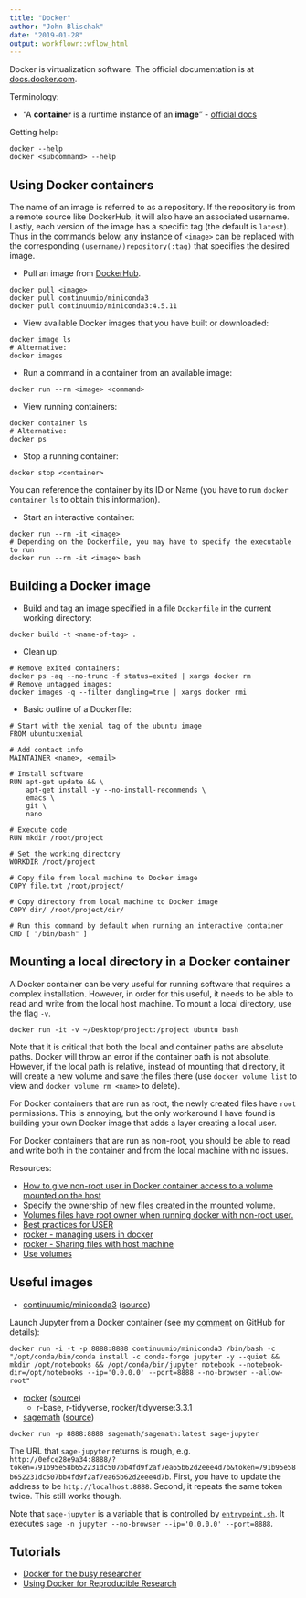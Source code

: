```yaml
---
title: "Docker"
author: "John Blischak"
date: "2019-01-28"
output: workflowr::wflow_html
---
```


Docker is virtualization software. The official documentation is at
[docs.docker.com](https://docs.docker.com/).

Terminology:

* "A **container** is a runtime instance of an **image**" -
[official docs](https://docs.docker.com/get-started/#images-and-containers)

Getting help:

```
docker --help
docker <subcommand> --help
```

## Using Docker containers

The name of an image is referred to as a repository. If the repository is from a
remote source like DockerHub, it will also have an associated username. Lastly,
each version of the image has a specific tag (the default is `latest`). Thus in
the commands below, any instance of `<image>` can be replaced with the
corresponding `(username/)repository(:tag)` that specifies the desired image.

* Pull an image from [DockerHub][].

[DockerHub]: https://hub.docker.com

```
docker pull <image>
docker pull continuumio/miniconda3
docker pull continuumio/miniconda3:4.5.11
```

* View available Docker images that you have built or downloaded:

```
docker image ls
# Alternative:
docker images
```

* Run a command in a container from an available image:

```
docker run --rm <image> <command>
```

* View running containers:

```
docker container ls
# Alternative:
docker ps
```

* Stop a running container:

```
docker stop <container>
```

You can reference the container by its ID or Name (you have to run `docker
container ls` to obtain this information).

* Start an interactive container:

```
docker run --rm -it <image>
# Depending on the Dockerfile, you may have to specify the executable to run
docker run --rm -it <image> bash
```

## Building a Docker image


* Build and tag an image specified in a file `Dockerfile` in the current working
directory:

```
docker build -t <name-of-tag> .
```

* Clean up:

```
# Remove exited containers:
docker ps -aq --no-trunc -f status=exited | xargs docker rm
# Remove untagged images:
docker images -q --filter dangling=true | xargs docker rmi
```

* Basic outline of a Dockerfile:

```
# Start with the xenial tag of the ubuntu image
FROM ubuntu:xenial

# Add contact info
MAINTAINER <name>, <email>

# Install software
RUN apt-get update && \
    apt-get install -y --no-install-recommends \
    emacs \
    git \
    nano

# Execute code
RUN mkdir /root/project

# Set the working directory
WORKDIR /root/project

# Copy file from local machine to Docker image
COPY file.txt /root/project/

# Copy directory from local machine to Docker image
COPY dir/ /root/project/dir/

# Run this command by default when running an interactive container
CMD [ "/bin/bash" ]
```

## Mounting a local directory in a Docker container

A Docker container can be very useful for running software that requires a complex installation. However, in order for this useful, it needs to be able to read and write from the local host machine. To mount a local directory, use the flag `-v`.

```
docker run -it -v ~/Desktop/project:/project ubuntu bash
```

Note that it is critical that both the local and container paths are absolute
paths. Docker will throw an error if the container path is not absolute.
However, if the local path is relative, instead of mounting that directory, it
will create a new volume and save the files there (use `docker volume list` to
view and `docker volume rm <name>` to delete).

For Docker containers that are run as root, the newly created files have `root`
permissions. This is annoying, but the only workaround I have found is building
your own Docker image that adds a layer creating a local user.

For Docker containers that are run as non-root, you should be able to read and
write both in the container and from the local machine with no issues.

Resources:

* [How to give non-root user in Docker container access to a volume mounted on the host](https://stackoverflow.com/questions/39397548/how-to-give-non-root-user-in-docker-container-access-to-a-volume-mounted-on-the)
* [Specify the ownership of new files created in the mounted volume.](https://github.com/moby/moby/issues/2372)
* [Volumes files have root owner when running docker with non-root user.](https://github.com/moby/moby/issues/3124)
* [Best practices for USER](https://docs.docker.com/develop/develop-images/dockerfile_best-practices/#user)
* [rocker - managing users in docker](https://github.com/rocker-org/rocker/wiki/managing-users-in-docker)
* [rocker - Sharing files with host machine](https://github.com/rocker-org/rocker/wiki/Sharing-files-with-host-machine)
* [Use volumes](https://docs.docker.com/storage/volumes/)

## Useful images

* [continuumio/miniconda3](https://hub.docker.com/r/continuumio/miniconda3)
([source](https://github.com/ContinuumIO/docker-images))

Launch Jupyter from a Docker container (see my
[comment](https://github.com/ContinuumIO/docker-images/issues/85#issuecomment-437152550)
on GitHub for details):

```
docker run -i -t -p 8888:8888 continuumio/miniconda3 /bin/bash -c "/opt/conda/bin/conda install -c conda-forge jupyter -y --quiet && mkdir /opt/notebooks && /opt/conda/bin/jupyter notebook --notebook-dir=/opt/notebooks --ip='0.0.0.0' --port=8888 --no-browser --allow-root"
```

* [rocker](https://hub.docker.com/u/rocker)
([source](https://github.com/rocker-org/rocker))
    * r-base, r-tidyverse, rocker/tidyverse:3.3.1

* [sagemath](https://hub.docker.com/r/sagemath/sagemath/)
([source](https://github.com/sagemath/sage/blob/master/docker/Dockerfile))

```
docker run -p 8888:8888 sagemath/sagemath:latest sage-jupyter
```

The URL that `sage-jupyter` returns is rough, e.g.
`http://0efce28e9a34:8888/?token=791b95e58b652231dc507bb4fd9f2af7ea65b62d2eee4d7b&token=791b95e58b652231dc507bb4fd9f2af7ea65b62d2eee4d7b`.
First, you have to update the address to be `http://localhost:8888`. Second, it
repeats the same token twice. This still works though.

Note that `sage-jupyter` is a variable that is controlled by
[`entrypoint.sh`](https://github.com/sagemath/sage/blob/master/docker/entrypoint.sh).
It executes `sage -n jupyter --no-browser --ip='0.0.0.0' --port=8888`.



## Tutorials

* [Docker for the busy researcher](http://erick.matsen.org/2018/04/19/docker.html)
* [Using Docker for Reproducible Research](http://tiffanytimbers.com/Using-docker-for-reproducible-research/)
